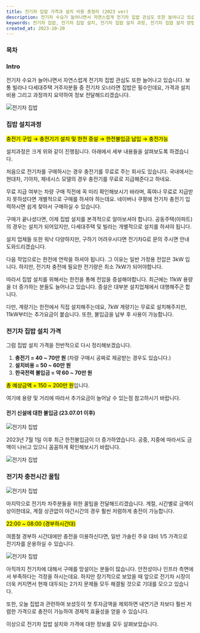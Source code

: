 ```yaml
---
title: 전기차 집밥 가격과 설치 비용 총정리 (2023 ver)
description: 전기차 수요가 늘어나면서 자연스럽게 전기차 집밥 관심도 또한 늘어나고 있습니다. 보통 빌라나 다세대주택 거주자분들 중 전기차 오너라면 집밥은 필수인데요, 가격과 설치 비용 그리고 과정까지 요약하여 정보 전달해드리겠습니다.
keywords: 전기차 집밥, 전기차 집밥 설치, 전기차 집밥 설치 과정, 전기차 집밥 설치 방법, 전기차 집밥 설치 가격, 전기차 집밥 설치 비용, 전기차 충전 시간
created_at: 2023-10-20
---
```


### 목차

### Intro

전기차 수요가 늘어나면서 자연스럽게 전기차 집밥 관심도 또한 늘어나고 있습니다. 보통 빌라나 다세대주택 거주자분들 중 전기차 오너라면 집밥은 필수인데요, 가격과 설치 비용 그리고 과정까지 요약하여 정보 전달해드리겠습니다.

<Image src='home-ev-charger/01.jpg' alt='전기차 집밥' />

### 집밥 설치과정

<mark>충전기 구입 → 충전기기 설치 및 한전 증설 → 한전불입금 납입 → 충전가능</mark>

설치과정은 크게 위와 같이 진행됩니다. 아래에서 세부 내용들을 살펴보도록 하겠습니다.

처음으로 전기차를 구매하시는 경우 충전기를 무료로 주는 회사도 있습니다. 국내에서는 현대차, 기아차, 제네시스 모델의 경우 충전기를 무료로 지급해준다고 하네요.

무료 지급 여부는 차량 구매 직전에 꼭 미리 확인해보시기 바라며, 혹여나 무료로 지급받지 못하셨다면 개별적으로 구매를 하셔야 하는데요. 네이버나 쿠팡에 전기차 충전기 입력하시면 쉽게 찾아서 구매하실 수 있습니다.

구매가 끝나셨다면, 이제 집밥 설치를 본격적으로 알아보셔야 합니다. 공동주택(아파트)의 경우는 설치가 되어있지만, 다세대주택 및 빌라는 개별적으로 설치를 하셔야 됩니다.

설치 업체들 또한 워낙 다양하지만, 구하기 어려우시다면 전기차G로 문의 주시면 안내 도와드리겠습니다.

다음 작업으로는 한전에 연락을 하셔야 됩니다. 그 이유는 일반 가정용 전압은 3kW 입니다. 하지만, 전기차 충전에 필요한 전기량은 최소 7kW가 되어야합니다.

따라서 집밥 설치를 위해서는 한전을 통해 전압을 증설해야합니다. 최근에는 11kW 용량을 더 증가하는 분들도 늘어나고 있습니다. 증설은 대부분 설치업체에서 대행해주곤 합니다.

다만, 계량기는 한전에서 직접 설치해주는데요, 7kW 계량기는 무료로 설치해주지만, 11kW부터는 추가요금이 붙습니다. 또한, 불입금을 납부 후 사용이 가능합니다.

### 전기차 집밥 설치 가격

그럼 집밥 설치 가격을 전반적으로 다시 정리해보겠습니다.

1. **충전기 = 40 ~ 70만 원** (차량 구매시 공짜로 제공받는 경우도 있습니다.)
2. **설치비용 = 50 ~ 60만 원**
3. **한국전력 불입금 = 약 60 ~ 70만 원**

<mark>총 예상금액 = 150 ~ 200만 원</mark>입니다.

여기에 용량 및 거리에 따라서 추가요금이 늘어날 수 있는점 참고하시기 바랍니다.

#### 전기 신설에 대한 불입금 (23.07.01 이후)

<Image src='home-ev-charger/02.png' alt='전기차 집밥' />

2023년 7월 1일 이후 최근 한전불입금이 더 증가하였습니다. 공중, 지중에 따라서도 금액이 나뉘고 있으니 꼼꼼하게 확인해보시기 바랍니다.

<Image src='home-ev-charger/03.jpg' alt='전기차 집밥' />

### 전기차 충전시간 꿀팁

<Image src='home-ev-charger/04.png' alt='전기차 집밥' />

마지막으로 전기차 차주분들을 위한 꿀팁을 전달해드리겠습니다. 계절, 시간별로 금액이 상이한데요, 계절 상관없이 야간시간의 경우 훨씬 저렴하게 충전이 가능합니다.

<mark>22:00 ~ 08:00 (경부하시간대)</mark>

여름철 경부하 시간대에만 충전을 이용하신다면, 일반 가솔린 주유 대비 1/5 가격으로 전기차를 운용하실 수 있습니다.

<Image src='home-ev-charger/05.png' alt='전기차 집밥' />

아직까지 전기차에 대해서 구매를 망설이는 분들이 많습니다. 안전성이나 인프라 측면에서 부족하다는 걱정을 하시는데요. 하지만 장기적으로 보았을 때 앞으로 전기차 시장이 더욱 커지면서 현재 대두되는 2가지 문제들 모두 해결될 것으로 기대를 모으고 있습니다.

또한, 오늘 집밥과 관련하여 보셨듯이 첫 투자금액을 제외하면 내연기관 차보다 훨씬 저렴한 가격으로 충전이 가능하여 경제적 효율성을 얻을 수 있습니다.

이상으로 전기차 집밥 설치와 가격에 대한 정보를 모두 살펴보았습니다.
